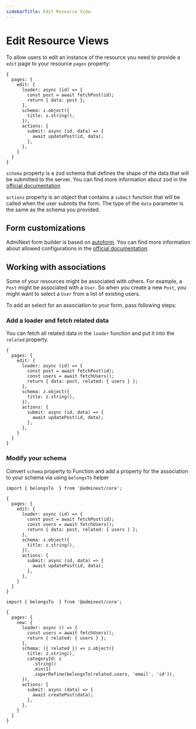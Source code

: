 ```yaml
---
sidebarTitle: Edit Resource View
---
```



# Edit Resource Views

To allow users to edit an instance of the resource you need to provide a `edit` page to your resource `pages` property:

```tsx
{
  pages: {
    edit: {
      loader: async (id) => {
        const post = await fetchPost(id);
        return { data: post };
      },
      schema: z.object({
        title: z.string(),
      }),
      actions: {
        submit: async (id, data) => {
          await updatePost(id, data);
        },
      },
    }
  }
}
```

`schema` property is a zod schema that defines the shape of the data that will be submitted to the server.
You can find more information about zod in the [official documentation](https://zod.dev/)

`actions` property is an object that contains a `submit` function that will be called when the user submits the form. The type of the `data` parameter is the same as the schema you provided.

## Form customizations

AdmiNext form builder is based on [autoform](https://github.com/vantezzen/autoform). You can find more information about allowed configurations in the [official documentation](https://autoform.vantezzen.io/docs/react/customization).

## Working with associations

Some of your resources might be associated with others. For example, a `Post` might be associated with a `User`.
So when you create a new `Post`, you might want to select a `User` from a list of existing users.

To add an select for an association to your form, pass following steps:

<Steps>

### Add a loader and fetch related data

You can fetch all related data in the `loader` function and put it into the `related` property.

```tsx {4-8}
{
  pages: {
    edit: {
      loader: async (id) => {
        const post = await fetchPost(id);
        const users = await fetchUsers();
        return { data: post, related: { users } };
      },
      schema: z.object({
        title: z.string(),
      }),
      actions: {
        submit: async (id, data) => {
          await updatePost(id, data);
        },
      },
    }
  }
}
```

### Modify your schema

Convert `schema` property to Function and add a property for the association to your schema via using `belongsTo` helper

```tsx {1, 12-15}
import { belongsTo  } from '@adminext/core';

{
  pages: {
    edit: {
      loader: async (id) => {
        const post = await fetchPost(id);
        const users = await fetchUsers();
        return { data: post, related: { users } };
      },
      schema: z.object({
        title: z.string(),
      }),
      actions: {
        submit: async (id, data) => {
          await updatePost(id, data);
        },
      },
    }
  }
}
```

```tsx {1, 12-15}
import { belongsTo  } from '@adminext/core';

{
  pages: {
    new: {
      loader: async () => {
        const users = await fetchUsers();
        return { related: { users } };
      },
      schema: ({ related }) => z.object({
        title: z.string(),
        categoryId: z
          .string()
          .min(1)
          .superRefine(belongsTo(related.users, 'email', 'id')),
      }),
      actions: {
        submit: async (data) => {
          await createPost(data);
        },
      },
    }
  }
}
```

</Steps>
